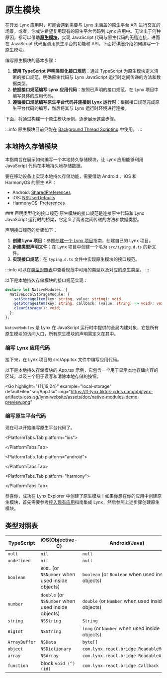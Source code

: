 

# 原生模块

在开发 Lynx 应用时，可能会遇到需要与 Lynx 未涵盖的原生平台 API 进行交互的场景。或者，你或许希望复用现有的原生平台代码到 Lynx 应用中。无论出于何种原因，都可以借助[**原生模块**](/guide/spec.html#nativemodules)，实现 JavaScript 代码与原生代码的无缝连接，进而在 JavaScript 代码里调用原生平台的功能和 API。下面将详细介绍如何编写一个原生模块。

编写原生模块的基本步骤：

1. **使用 TypeScript 声明类型化接口规范**：通过 TypeScript 为原生模块定义清晰的接口规范，明确原生代码与 Lynx JavaScript 运行时之间传递的方法和数据类型。
2. **依据接口规范编写 Lynx 应用代码**：按照已声明的接口规范，在 Lynx 项目中编写具体的应用代码。
3. **遵循接口规范编写原生平台代码并连接到 Lynx 运行时**：根据接口规范完成原生平台代码的编写，然后将其与 Lynx 运行时环境进行连接。

下面，将通过构建一个原生模块示例，逐步展示这些步骤。

:::info
原生模块目前只能在 [Background Thread Scripting](/guide/spec.html#background-thread-scripting) 中使用。
:::

## 本地持久存储模块

本指南旨在展示如何编写一个本地持久存储模块，让 Lynx 应用能够利用 JavaScript 代码在本地持久地存储数据。

要在移动设备上实现本地持久存储功能，需要借助 Android 、iOS 和 HarmonyOS 的原生 API：

- Android: [SharedPreferences](https://developer.android.com/reference/android/content/SharedPreferences)
- iOS: [NSUserDefaults](https://developer.apple.com/documentation/foundation/nsuserdefaults)
- HarmonyOS: [Preferences](https://developer.huawei.com/consumer/en/doc/harmonyos-references/_preferences)

<Steps>
### 声明类型化的接口规范
原生模块的接口规范是连接原生代码和 Lynx JavaScript 运行时的桥梁，它定义了两者之间传递的方法和数据类型。

声明接口规范的步骤如下：

1. **创建 Lynx 项目**：参照[创建一个 Lynx 项目](/guide/start/quick-start#安装)指南，创建自己的 Lynx 项目。
2. **新建类型声明文件**：在 Lynx 项目中创建一个名为 `src/typing.d.ts` 的新文件。
3. **实现接口规范**：在 `typing.d.ts` 文件中实现原生模块的接口规范。

:::info
可以在[类型对照表](#类型对照表)中查看规范中可用的类型以及对应的原生类型。
:::

以下是本地持久存储模块的接口规范实现：

```typescript title="typing.d.ts"
declare let NativeModules: {
  NativeLocalStorageModule: {
    setStorageItem(key: string, value: string): void;
    getStorageItem(key: string, callback: (value: string) => void): void;
    clearStorage(): void;
  };
};
```

`NativeModules` 是 Lynx 在 JavaScript 运行时中提供的全局内建对象，它是所有原生模块的访问入口，所有原生模块的声明需定义在其中。

### 编写 Lynx 应用代码

接下来，在 Lynx 项目的 src/App.tsx 文件中编写应用代码。

以下是本地持久存储模块的 App.tsx 示例，它包含一个用于显示本地存储内容的区域，以及三个用于读写和清除本地存储的按钮。

<Go
  highlight="{11,19,24}"
  example="local-storage"
  defaultFile="src/App.tsx"
  img="https://lf-lynx.tiktok-cdns.com/obj/lynx-artifacts-oss-sg/lynx-website/assets/doc/native-modules-demo-preview.png"
></Go>

### 编写原生平台代码

现在可以开始编写原生平台代码了。

<PlatformTabs hashKey="platform">

<PlatformTabs.Tab platform="ios">

<NativeModuleIOS />

</PlatformTabs.Tab>

<PlatformTabs.Tab platform="android">

<NativeModuleAndroid />

</PlatformTabs.Tab>

<PlatformTabs.Tab platform="harmony">

  <NativeModuleHarmony />
  
</PlatformTabs.Tab>

</PlatformTabs>

</Steps>

恭喜你，成功在 Lynx Explorer 中创建了原生模块！如果你想在你的应用中创建原生模块，首先需要参考[接入现有应用](/guide/start/integrate-with-existing-apps)指南集成 Lynx，然后参照上述步骤创建原生模块。

## 类型对照表

| TypeScript      | iOS(Objective-C)                                  | Android(Java)                                     | HarmonyOS(ets)                                     |
| --------------- | ------------------------------------------------- | ------------------------------------------------- | ------------------------------------------------- |
| `null`          | `nil`                                             | `null`                                            | `null`                                            |
| `undefined`     | `nil`                                             | `null`                                            | `undefined`                                            |
| `boolean`       | `BOOL` (or `NSNumber` when used inside objects)   | `boolean` (or `Boolean` when used inside objects) | `boolean` |
| `number`        | `double` (or `NSNumber` when used inside objects) | `double` (or `Number` when used inside objects)   | `number`   |
| `string`        | `NSString`                                        | `String`                                          | `string`                                          |
| `BigInt`        | `NSString`                                        | `long` (or `Number` when used inside objects)     | `BigInt`    |
| `ArrayBuffer`   | `NSData`                                          | `byte[]`                                          | `Buffer`                                          |
| `object`        | `NSDictionary`                                    | `com.lynx.react.bridge.ReadableMap`               | `object`               |
| `array`         | `NSArray`                                         | `com.lynx.react.bridge.ReadableArray`             | `array`             |
| `function`      | block `void (^)(id)`                              | `com.lynx.react.bridge.Callback`                  | `function`                  |